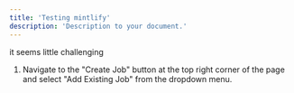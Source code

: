 ```yaml
---
title: 'Testing mintlify'
description: 'Description to your document.'
---
```

it seems little challenging



1. Navigate to the "Create Job" button at the top right corner of the page and select "Add Existing Job" from the dropdown menu.